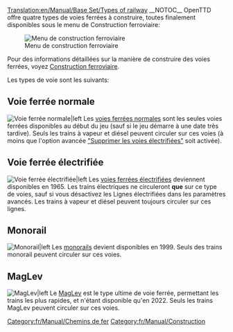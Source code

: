 [[Translation:en/Manual/Base Set/Types of railway]]
{{fr/Manual/Base Set/Type de chemin de fer}}
__NOTOC__
OpenTTD offre quatre types de voies  ferrées à construire, toutes finalement disponibles sous le menu de Construction ferroviaire:

[[File:en/Manual/Openttd-rail1.png|Menu de construction ferroviaire]]

Pour des informations détaillées sur la manière de construire des voies ferrées, voyez [[fr/Manual/Construction Ferroviaire|Construction ferroviaire]].

Les types de voie sont les suivants:

==Voie ferrée normale==
[[File:en/Manual/Base Set/NRail1Piece.png|Voie ferrée normale|left]]
Les [[fr/Manual/Base Set/Lignes ferroviaires|voies ferrées normales]] sont les seules voies ferrées disponibles au début du jeu (sauf si le jeu démarre à une date très tardive). Seuls les trains à vapeur et diésel peuvent circuler sur ces voies (à moins que l'option avancée [[fr/Archive/Manual/Settings/Options avancées/Véhicules#supprimer-les-voies-electrifiees|"Supprimer les voies électrifiées"]] soit activée).

==Voie ferrée électrifiée==
[[File:en/Manual/Base Set/ERail1Piece.png|Voie ferrée électrifiée|left]]
Les [[fr/Manual/Base Set/Chemin de fer électrifié|voies ferrées électrifiées]] deviennent disponibles en 1965. Les trains électriques ne circuleront '''que''' sur ce type de voies, sauf si vous désactivez les Lignes électrifiées dans les paramètres avancés. Les trains à vapeur et diésel peuvent toujours circuler sur ces lignes.

==Monorail==
[[File:en/Manual/Base Set/Monorail1Piece.png|Monorail|left]]
Les [[fr/Manual/Base Set/Monorail|monorails]] devient disponibles en 1999. Seuls des trains monorail peuvent circuler sur ces voies.

==MagLev==
[[File:en/Manual/Base Set/Maglev1Piece.png|MagLev|left]]
Le [[fr/Manual/Base Set/MagLev|MagLev]] est le type ultime de voie ferrée, permettant les trains les plus rapides, et n'étant disponible qu'en 2022. Seuls les trains MagLev peuvent circuler sur ces voies.

[[Category:fr/Manual/Chemins de fer]]
[[Category:fr/Manual/Construction]]